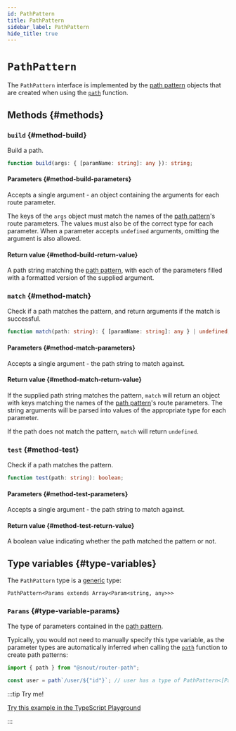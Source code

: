 ```yaml
---
id: PathPattern
title: PathPattern
sidebar_label: PathPattern
hide_title: true
---
```


# `PathPattern`

The `PathPattern` interface is implemented by the [path pattern] objects that
are created when using the [`path`] function.

[`path`]: ../path.mdx
[path pattern]: ../../guides/path-patterns.mdx

## Methods {#methods}

### `build` {#method-build}

Build a path.

```ts no-transpile
function build(args: { [paramName: string]: any }): string;
```

#### Parameters {#method-build-parameters}

Accepts a single argument - an object containing the arguments for each route
parameter.

The keys of the `args` object must match the names of the [path pattern]'s route
parameters. The values must also be of the correct type for each parameter. When
a parameter accepts `undefined` arguments, omitting the argument is also
allowed.

[path pattern]: ../../guides/path-patterns.mdx

#### Return value {#method-build-return-value}

A path string matching the [path pattern], with each of the parameters filled
with a formatted version of the supplied argument.

[path pattern]: ../../guides/path-patterns.mdx

### `match` {#method-match}

Check if a path matches the pattern, and return arguments if the match is
successful.

```ts no-transpile
function match(path: string): { [paramName: string]: any } | undefined;
```

#### Parameters {#method-match-parameters}

Accepts a single argument - the path string to match against.

#### Return value {#method-match-return-value}

If the supplied path string matches the pattern, `match` will return an object
with keys matching the names of the [path pattern]'s route parameters. The
string arguments will be parsed into values of the appropriate type for each
parameter.

[path pattern]: ../../guides/path-patterns.mdx

If the path does not match the pattern, `match` will return `undefined`.

### `test` {#method-test}

Check if a path matches the pattern.

```ts no-transpile
function test(path: string): boolean;
```

#### Parameters {#method-test-parameters}

Accepts a single argument - the path string to match against.

#### Return value {#method-test-return-value}

A boolean value indicating whether the path matched the pattern or not.

## Type variables {#type-variables}

The `PathPattern` type is a [generic] type:

[generic]: https://www.typescriptlang.org/docs/handbook/2/generics.html

    PathPattern<Params extends Array<Param<string, any>>>

### `Params` {#type-variable-params}

The type of parameters contained in the [path pattern].

Typically, you would not need to manually specify this type variable, as the
parameter types are automatically inferred when calling the [`path`] function to
create path patterns:

[`path`]: ../path.mdx
[path pattern]: ../../guides/path-patterns.mdx

```ts no-transpile
import { path } from "@snout/router-path";

const user = path`/user/${"id"}`; // user has a type of PathPattern<[Param<"id", string>]>
```

:::tip Try me!

[Try this example in the TypeScript Playground](https://www.typescriptlang.org/play?#code/JYWwDg9gTgLgBAbzmAhjAFnAvnAZlCEOAIgAEBnAOwgFcYB6AugUygFpUNiBuAKF4DGESuXg1yrOAF5kadAAN641vQAkCYsAAmxLPO5x69OMqhx0KcnBRwYATzDM4EXHAAKcjzBitKAHgBtDygUED9NHQAaOFEoYEoAcwA+AF0koA)

:::
